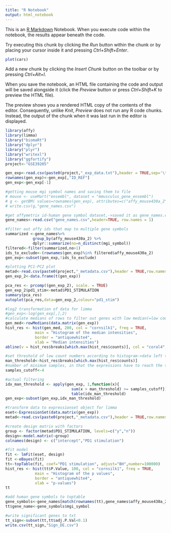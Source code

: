 ```yaml
---
title: "R Notebook"
output: html_notebook
---
```


This is an [R Markdown](http://rmarkdown.rstudio.com) Notebook. When you execute code within the notebook, the results appear beneath the code. 

Try executing this chunk by clicking the *Run* button within the chunk or by placing your cursor inside it and pressing *Ctrl+Shift+Enter*. 

```r
plot(cars)
```

Add a new chunk by clicking the *Insert Chunk* button on the toolbar or by pressing *Ctrl+Alt+I*.

When you save the notebook, an HTML file containing the code and output will be saved alongside it (click the *Preview* button or press *Ctrl+Shift+K* to preview the HTML file).

The preview shows you a rendered HTML copy of the contents of the editor. Consequently, unlike *Knit*, *Preview* does not run any R code chunks. Instead, the output of the chunk when it was last run in the editor is displayed.

```r
library(affy)   
library(limma)
library("biomaRt")
library("dplyr")
library("plyr")
library("writexl")
library("ggfortify")
project<-"GSE39205"
```

```r
gen_exp<-read.csv(paste0(project,"_exp_data.txt"),header = TRUE,sep='\t')
rownames(gen_exp)<-gen_exp[,"ID_REF"]
gen_exp<-gen_exp[-1]
```

```r
#getting mouse mgi symbol names and saving them to file
# mouse <- useMart("ensembl", dataset = "mmusculus_gene_ensembl")
# g <- getBM( values=rownames(gen_exp), attributes=c("affy_mouse430a_2", "mgi_symbol"),mart = mouse)
# write.csv(g,"gene_names.csv")
```

```r
#get affymetrix id-human gene symbol dataset,->saved it as gene_names.csv
gene_names<-read.csv("gene_names.csv",header=TRUE, row.names = 1)

#filter out affy ids that map to multiple gene symbols
summarized <-gene_names%>%
            group_by(affy_mouse430a_2) %>%
            dplyr::summarize(no=n_distinct(mgi_symbol))
filtered<-filter(summarized,no>1)
ids_to_exclude<-(rownames(gen_exp)%in% filtered$affy_mouse430a_2)
gen_exp<-subset(gen_exp,!ids_to_exclude)

#plotting PC1-PC2 plot
metad<-read.csv(paste0(project,"_metadata.csv"),header = TRUE,row.names = 1)
gen_exp_2<-data.frame(t(gen_exp))

pca_res <- prcomp((gen_exp_2), scale. = TRUE)
gen_exp_2$pd1_stim<-metad$PD1_STIMULATION
summary(pca_res)
autoplot(pca_res,data=gen_exp_2,colour="pd1_stim")

```

```r
#log2 transformation of data for limma
#gen_exp<-log(gen_exp[,],2)
#calculate medians of rows to filter out genes with low median(=low count) numbers, plotting them as histogram
gen_med<-rowMedians(data.matrix(gen_exp))
hist_res <- hist(gen_med, 200, col = "cornsilk1", freq = TRUE,
             main = "Histogram of the median intensities",
             border = "antiquewhite4",
             xlab = "Median intensities")
abline(v = hist_res$breaks[which.max(hist_res$counts)], col = "coral4", lwd = 2)
```
```r
#set threshold of low count numbers according to histogram->data left to the first peak is dropped
man_threshold<-hist_res$breaks[which.max(hist_res$counts)]
#number of minimum samples, in that the expressions have to reach the threshold to be kept
samples_cutoff<-4

#actual filtering
idx_man_threshold <- apply(gen_exp, 1,function(x){
                             sum(x > man_threshold) >= samples_cutoff})
                             table(idx_man_threshold)
gen_exp<-subset(gen_exp,idx_man_threshold)
```

```r
#transform data to expressionset object for limma 
eset<-ExpressionSet(data.matrix(gen_exp))
metad<-read.csv(paste0(project,"_metadata.csv"),header = TRUE,row.names = 1)

#create design matrix with factors
group <- factor(metad$PD1_STIMULATION, levels=c("y","n"))
design<-model.matrix(~group)
colnames(design) <- c("intercept","PD1 stimulation")

#fit model
fit <- lmFit(eset, design)
fit <-eBayes(fit)
tt<-topTable(fit, coef="PD1 stimulation", adjust="BH",number=100000)
hist_res <- hist(tt$P.Value, 100, col = "cornsilk1", freq = TRUE,
             main = "Histogram of the p values",
             border = "antiquewhite4",
             xlab = "p-values")
tt
```

```r
#add human gene symbols to toptable
gene_symbols<-gene_names[match(rownames(tt),gene_names$affy_mouse430a_2),]
tt$gene_name<-gene_symbols$mgi_symbol

#write significant genes to txt
tt_sign<-subset(tt,tt$adj.P.Val<0.1)
write.csv(tt_sign,"Sign_DE.csv")
```



  





